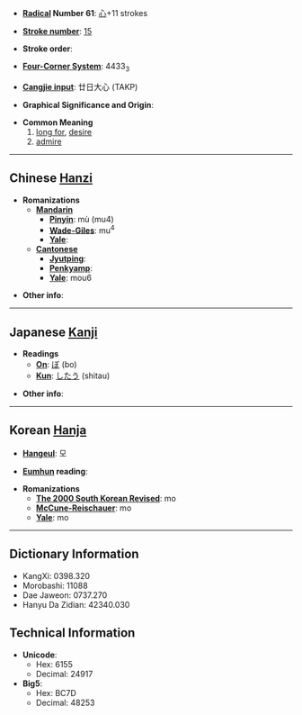 * '''[[Wiktionary:Chinese radical index| Radical]] Number 61''': [[Wiktionary:Chinese radical index 心|心]]+11 strokes

* '''[[Wiktionary:Chinese total strokes index|Stroke number]]''': [[Wiktionary:Chinese total strokes index 15|15]]

* '''Stroke order''': 

* '''[[Wiktionary:Chinese four corner index|Four-Corner System]]''': 4433<sub>3</sub>

* '''[[Wiktionary:Chinese Cangjie index|Cangjie input]]''': 廿日大心 (TAKP)

* '''Graphical Significance and Origin''': 

* '''Common Meaning'''
*#[[long for]], [[desire]]
*# [[admire]]


----

== Chinese [[Hanzi]] ==

* '''Romanizations'''
** '''[[Mandarin]]'''
*** '''[[Pinyin]]''': mù (mu4)
*** '''[[Wade-Giles]]''': mu<sup>4</sup>
*** '''[[Yale]]''': 
** '''[[Cantonese]]'''
*** '''[[Jyutping]]''':
*** '''[[Penkyamp]]''': 
*** '''[[Yale]]''': mou6

* '''Other info''': 

----

== Japanese [[Kanji]] ==

* '''Readings'''
** '''[[On]]''': [[ぼ]] (bo)
** '''[[Kun]]''': [[したう]] (shitau)

* '''Other info''':  

----

== Korean [[Hanja]] ==

* '''[[Hangeul]]''': 모

* '''[[Eumhun]] reading''': 

* '''Romanizations'''
** '''[[The 2000 South Korean Revised Romanization|The 2000 South Korean Revised]]''': mo
** '''[[McCune-Reischauer]]''': mo
** '''[[Yale]]''': mo

----

== Dictionary Information ==

* KangXi: 0398.320
* Morobashi: 11088
* Dae Jaweon: 0737.270
* Hanyu Da Zidian: 42340.030

== Technical Information ==

* '''Unicode''':
** Hex: 6155
** Decimal: 24917
* '''Big5''':
** Hex: BC7D
** Decimal: 48253